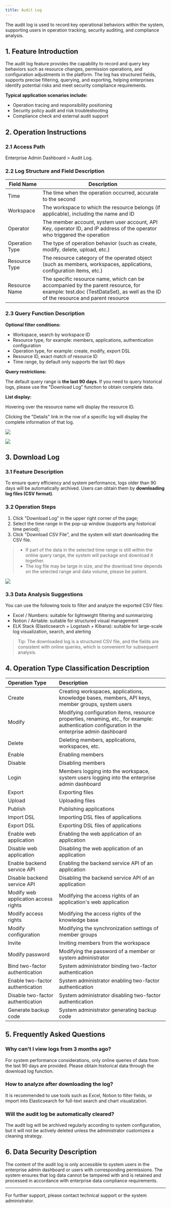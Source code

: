 ```yaml
---
title: Audit Log
---
```


The audit log is used to record key operational behaviors within the system, supporting users in operation tracking, security auditing, and compliance analysis.

## 1. Feature Introduction

The audit log feature provides the capability to record and query key behaviors such as resource changes, permission operations, and configuration adjustments in the platform. The log has structured fields, supports precise filtering, querying, and exporting, helping enterprises identify potential risks and meet security compliance requirements.

**Typical application scenarios include:**

- Operation tracing and responsibility positioning
- Security policy audit and risk troubleshooting
- Compliance check and external audit support

## 2. Operation Instructions

### 2.1 Access Path

Enterprise Admin Dashboard > Audit Log.

### 2.2 Log Structure and Field Description

| Field Name | Description |
| -------- | ------------------------------------------------------------ |
| Time | The time when the operation occurred, accurate to the second |
| Workspace | The workspace to which the resource belongs (if applicable), including the name and ID |
| Operator | The member account, system user account, API Key, operator ID, and IP address of the operator who triggered the operation |
| Operation Type | The type of operation behavior (such as create, modify, delete, upload, etc.) |
| Resource Type | The resource category of the operated object (such as members, workspaces, applications, configuration items, etc.) |
| Resource Name | The specific resource name, which can be accompanied by the parent resource, for example: test.doc (TestDataSet), as well as the ID of the resource and parent resource |

### 2.3 Query Function Description

**Optional filter conditions:**

- Workspace, search by workspace ID
- Resource type, for example: members, applications, authentication configuration
- Operation type, for example: create, modify, export DSL
- Resource ID, exact match of resource ID
- Time range, by default only supports the last 90 days

**Query restrictions:**

The default query range is **the last 90 days**. If you need to query historical logs, please use the "Download Log" function to obtain complete data.

**List display:**

Hovering over the resource name will display the resource ID.

Clicking the "Details" link in the row of a specific log will display the complete information of that log.

![](https://assets-docs.dify.ai/2025/06/3cd33660fa4e1e4c23b975918bd85e99.png)

![](https://assets-docs.dify.ai/2025/06/702271d2cd90f8eab00711c43239c8ad.png)


## 3. Download Log

### 3.1 Feature Description

To ensure query efficiency and system performance, logs older than 90 days will be automatically archived. Users can obtain them by **downloading log files (CSV format)**.

### 3.2 Operation Steps

1. Click "Download Log" in the upper right corner of the page;
2. Select the time range in the pop-up window (supports any historical time period);
3. Click "Download CSV File", and the system will start downloading the CSV file.

> - If part of the data in the selected time range is still within the online query range, the system will package and download it together.
> - The log file may be large in size, and the download time depends on the selected range and data volume, please be patient.

![](https://assets-docs.dify.ai/2025/07/2fb97a4d140a6072a0730a93d3a24951.png)

### 3.3 Data Analysis Suggestions

You can use the following tools to filter and analyze the exported CSV files:

- Excel / Numbers: suitable for lightweight filtering and summarizing
- Notion / Airtable: suitable for structured visual management
- ELK Stack (Elasticsearch + Logstash + Kibana): suitable for large-scale log visualization, search, and alerting

> Tip: The downloaded log is a structured CSV file, and the fields are consistent with online queries, which is convenient for subsequent analysis.

## 4. Operation Type Classification Description

| Operation Type | Description |
| :-------------------- | :----------------------------------------------------------- |
| Create | Creating workspaces, applications, knowledge bases, members, API keys, member groups, system users |
| Modify | Modifying configuration items, resource properties, renaming, etc., for example: authentication configuration in the enterprise admin dashboard |
| Delete | Deleting members, applications, workspaces, etc. |
| Enable | Enabling members |
| Disable | Disabling members |
| Login | Members logging into the workspace, system users logging into the enterprise admin dashboard |
| Export | Exporting files |
| Upload | Uploading files |
| Publish | Publishing applications |
| Import DSL | Importing DSL files of applications |
| Export DSL | Exporting DSL files of applications |
| Enable web application | Enabling the web application of an application |
| Disable web application | Disabling the web application of an application |
| Enable backend service API | Enabling the backend service API of an application |
| Disable backend service API | Disabling the backend service API of an application |
| Modify web application access rights | Modifying the access rights of an application's web application |
| Modify access rights | Modifying the access rights of the knowledge base |
| Modify configuration | Modifying the synchronization settings of member groups |
| Invite | Inviting members from the workspace |
| Modify password | Modifying the password of a member or system administrator |
| Bind two-factor authentication | System administrator binding two-factor authentication |
| Enable two-factor authentication | System administrator enabling two-factor authentication |
| Disable two-factor authentication | System administrator disabling two-factor authentication |
| Generate backup code | System administrator generating backup code |

## 5. Frequently Asked Questions

### Why can't I view logs from 3 months ago?

For system performance considerations, only online queries of data from the last 90 days are provided. Please obtain historical data through the download log function.

### How to analyze after downloading the log?

It is recommended to use tools such as Excel, Notion to filter fields, or import into Elasticsearch for full-text search and chart visualization.

### Will the audit log be automatically cleared?

The audit log will be archived regularly according to system configuration, but it will not be actively deleted unless the administrator customizes a cleaning strategy.

## 6. Data Security Description

The content of the audit log is only accessible to system users in the enterprise admin dashboard or users with corresponding permissions. The system ensures that log data cannot be tampered with and is retained and processed in accordance with enterprise data compliance requirements.

----

For further support, please contact technical support or the system administrator.